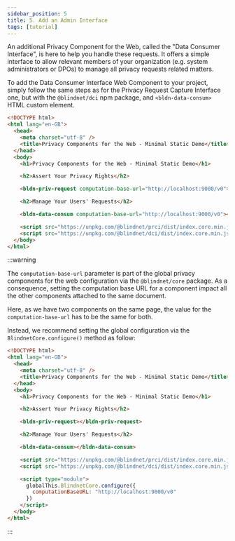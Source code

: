 ```yaml
---
sidebar_position: 5
title: 5. Add an Admin Interface
tags: [tutorial]
---
```


An additional Privacy Component for the Web, called the "Data Consumer Interface", is here to help you handle these requests.
It offers a simple interface to allow relevant members of your organization (e.g. system administrators or DPOs) to manage all privacy requests related matters.

To add the Data Consumer Interface Web Component to your project, simply follow the same steps as for the Privacy Request Capture Interface one, but with the `@blindnet/dci` npm package, and `<bldn-data-consum>` HTML custom element.

```html
<!DOCTYPE html>
<html lang="en-GB">
  <head>
    <meta charset="utf-8" />
    <title>Privacy Components for the Web - Minimal Static Demo</title>
  </head>
  <body>
    <h1>Privacy Components for the Web - Minimal Static Demo</h1>

    <h2>Assert Your Privacy Rights</h2>

    <bldn-priv-request computation-base-url="http://localhost:9000/v0"></bldn-priv-request>

    <h2>Manage Your Users' Requests</h2>

    <bldn-data-consum computation-base-url="http://localhost:9000/v0"></bldn-data-consum>

    <script src="https://unpkg.com/@blindnet/prci/dist/index.core.min.js?module" type="module" ></script>
    <script src="https://unpkg.com/@blindnet/dci/dist/index.core.min.js?module" type="module" ></script>
  </body>
</html>
```

:::warning

The `computation-base-url` parameter is part of the global privacy components for the web configuration via the `@blindnet/core` package.
As a consequence, setting the computation base URL for a component impact all the other components attached to the same document.

Here, as we have two components on the same page, the value for the `computation-base-url` has to be the same for both.

Instead, we recommend setting the global configuration via the `BlindnetCore.configure()` method as follow:

```html
<!DOCTYPE html>
<html lang="en-GB">
  <head>
    <meta charset="utf-8" />
    <title>Privacy Components for the Web - Minimal Static Demo</title>
  </head>
  <body>
    <h1>Privacy Components for the Web - Minimal Static Demo</h1>

    <h2>Assert Your Privacy Rights</h2>

    <bldn-priv-request></bldn-priv-request>

    <h2>Manage Your Users' Requests</h2>

    <bldn-data-consum></bldn-data-consum>

    <script src="https://unpkg.com/@blindnet/prci/dist/index.core.min.js?module" type="module" ></script>
    <script src="https://unpkg.com/@blindnet/dci/dist/index.core.min.js?module" type="module" ></script>

    <script type="module">
      globalThis.BlindnetCore.configure({
        computationBaseURL: "http://localhost:9000/v0"
      })
    </script>
  </body>
</html>
```

:::

<!-- TODO: add link to API doc and more details -->
